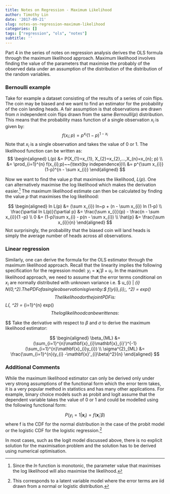 ```yaml
---
title: Notes on Regression - Maximum Likelihood
author: Timothy Lin
date: '2017-09-21'
slug: notes-on-regression-maximum-likelihood
categories: []
tags: ["regression", "ols", "notes"]
subtitle: ''
---
```


Part 4 in the series of notes on regression analysis derives the OLS formula through the maximum likelihood approach. Maximum likelihood involves finding the value of the parameters that maximise the probably of the observed data under an assumption of the distribution of the distribution of the random variables. 

### Bernoulli example

Take for example a dataset consisting of the results of a series of coin flips. The coin may be biased and we want to find an estimator for the probability of the coin landing heads. A fair assumption is that observations are drawn from $n$ independent coin flips drawn from the same $Bernoulli(p)$ distribution. This means that the probability mass function of a single observation $x_{i}$ is given by:
$$
f(x_{i};p) = p^{x_{i}}(1-p)^{1-x_{i}}
$$
Note that $x_{i}$ is a single observation and takes the value of 0 or 1. The likelihood function can be written as:
$$
\begin{aligned}
L(p) &= P(X_{1}=x_{1}, X_{2}=x_{2},...,X_{n}=x_{n}; p) \\
&= \prod_{i=1}^{n} f(x_{i};p)~~(\text{by independence})\\
&= p^{\sum x_{i}} (1-p)^{n - \sum x_{i}}
\end{aligned}
$$

Now we want to find the value $p$ that maximises the likelihood, $L(p)$. One can alternatively maximise the log likelihood which makes the derivation easier.^[Since the $ln$ function is monotonic, the parameter value that maximises the log likelihood will also maximise the likelihood.] The maximum likelihood estimate can then be calculated by finding the value $p$ that maximises the log likelihood:

$$
\begin{aligned}
ln L(p) &= (\sum x_{i}) ln~p + (n - \sum x_{i}) ln (1-p) \\
\frac{\partial ln L(p)}{\partial p} &= \frac{\sum x_{i}}{p} - \frac{n - \sum x_{i}}{1 -p} \\
0 &= (1-p)\sum x_{i} - p(n - \sum x_{i}) \\
\hat{p} &= \frac{\sum x_{i}}{n}
\end{aligned}
$$
Not surprisingly, the probability that the biased coin will land heads is simply the average number of heads across all observations.

### Linear regression

Similarly, one can derive the formula for the OLS estimator through the maximum likelihood approach. Recall that the linearity implies the following specification for the regression model: $y_{i} = \mathbf{x}_{i}'\beta + u_{i}$. In the maximum likelihood approach, we need to assume that the error terms conditional on $x_{i}$ are normally distributed with unknown variance i.e. $ u_{i} | \mathbf{x}_{i} \sim N(0,\sigma^2)$. The PDF of a single observation is given by:
$$
f(y_{i},\mathbf{x}_{i};\beta, \sigma^2) = 
\frac{1}{\sqrt{2\pi\sigma^2}} exp(\frac{-(y_{i} -\mathbf{x}'_{i}\beta)^2}{2\sigma^2})
$$
The likelihood or the joint PDF is:
$$
L(\beta, \sigma^2) = \prod_{i=1}^{n}
\frac{1}{\sqrt{2\pi\sigma^2}} exp(\frac{-(y_{i} -\mathbf{x}'_{i}\beta)^2}{2\sigma^2})
$$
The log likelihood can be written as:
$$
\begin{aligned}
ln~L(\beta, \sigma^2) &= ln \prod_{i=1}^{n} f(y_{i},\mathbf{x}_{i};\beta, \sigma^2) \\
&= \sum_{i=1}^{n} ln~f(y_{i},\mathbf{x}_{i};\beta, \sigma^2) \\
&= \sum_{i=1}^{n} ln~\Big( 
\frac{1}{\sqrt{2\pi\sigma^2}} exp(\frac{-(y_{i} -\mathbf{x}'_{i}\beta)^2}{2\sigma^2}) \Big) \\
&= -\frac{n}{2} ln~2\pi -\frac{n}{2} ln~\sigma^2 -\frac{1}{2\sigma^2}\sum_{i=1}^{n}(y_{i} -\mathbf{x}'_{i}\beta)^2
\end{aligned}
$$
Take the derivative with respect to $\beta$ and $\sigma$ to derive the maximum likelihood estimator:

$$
\begin{aligned}
\beta_{ML} &= (\sum_{i=1}^{n}\mathbf{x}_{i}\mathbf{x}_{i}')^{-1}(\sum_{i=1}^{n}\mathbf{x}_{i}y_{i}) \\
\sigma^{2}_{ML} &= \frac{\sum_{i=1}^{n}(y_{i} -\mathbf{x}'_{i}\beta)^2}{n}
\end{aligned}
$$

### Additional Comments

While the maximum likelihood estimator can only be derived only under very strong assumptions of the functional form which the error term takes, it is a very popular method in statistics and has many other applications. For example, binary choice models such as probit and logit assume that the dependent variable takes the value of 0 or 1 and could be modelled using the following functional form:

$$
P(y_{i}=1 | \mathbf{x}_{i}) = f(\mathbf{x}_{i}'\beta)
$$
where f is the CDF for the normal distribution in the case of the probit model or the logistic CDF for the logistic regression.^[This corresponds to a latent variable model where the error terms are iid drawn from a normal or logistic distribution.]

In most cases, such as the logit model discussed above, there is no explicit solution for the maximisation problem and the solution has to be derived using numerical optimisation.